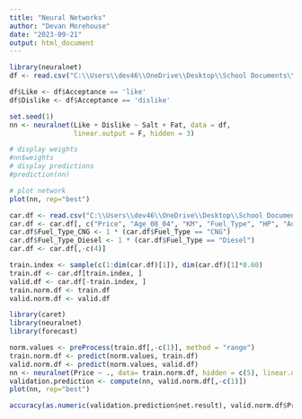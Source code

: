 ---
title: "Neural Networks"
author: "Devan Morehouse"
date: "2023-09-21"
output: html_document
---

```{r}
library(neuralnet)
df <- read.csv("C:\\Users\\dev46\\OneDrive\\Desktop\\School Documents\\Spring 2023\\MGQ 408 Bus. Analytics & Data Science\\Data\\TinyData.csv")

df$Like <- df$Acceptance == 'like'
df$Dislike <- df$Acceptance == 'dislike'

set.seed(1)
nn <- neuralnet(Like + Dislike ~ Salt + Fat, data = df, 
                linear.output = F, hidden = 3)

# display weights
#nn$weights
# display predictions
#prediction(nn)

# plot network
plot(nn, rep="best")
```

```{r}
car.df <- read.csv("C:\\Users\\dev46\\OneDrive\\Desktop\\School Documents\\Spring 2023\\MGQ 408 Bus. Analytics & Data Science\\Data\\ToyotaCorolla.csv")
car.df <- car.df[, c("Price", "Age_08_04", "KM", "Fuel_Type", "HP", "Automatic", "Doors", "Quarterly_Tax","Mfr_Guarantee", "Guarantee_Period","Airco", "Automatic_airco", "CD_Player", "Powered_Windows", "Sport_Model", "Tow_Bar")]
car.df$Fuel_Type_CNG <- 1 * (car.df$Fuel_Type == "CNG")
car.df$Fuel_Type_Diesel <- 1 * (car.df$Fuel_Type == "Diesel")
car.df <- car.df[,-c(4)]

train.index <- sample(c(1:dim(car.df)[1]), dim(car.df)[1]*0.60)
train.df <- car.df[train.index, ]
valid.df <- car.df[-train.index, ]
train.norm.df <- train.df
valid.norm.df <- valid.df

library(caret)
library(neuralnet)
library(forecast)

norm.values <- preProcess(train.df[,-c(1)], method = "range")
train.norm.df <- predict(norm.values, train.df)
valid.norm.df <- predict(norm.values, valid.df)
nn <- neuralnet(Price ~ ., data= train.norm.df, hidden = c(5), linear.output = T)
validation.prediction <- compute(nn, valid.norm.df[,-c(1)])
plot(nn, rep="best")
```

```{r}
accuracy(as.numeric(validation.prediction$net.result), valid.norm.df$Price)
```


